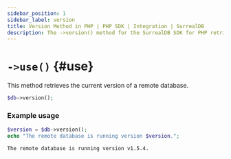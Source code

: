 ```yaml
---
sidebar_position: 1
sidebar_label: version
title: Version Method in PHP | PHP SDK | Integration | SurrealDB
description: The ->version() method for the SurrealDB SDK for PHP retrieves the current version of a remote database.
---
```


# `->use()` {#use}

This method retrieves the current version of a remote database.

```php title="Method Syntax"
$db->version();
```

### Example usage
```php
$version = $db->version();
echo "The remote database is running version $version.";
```
```
The remote database is running version v1.5.4.
```